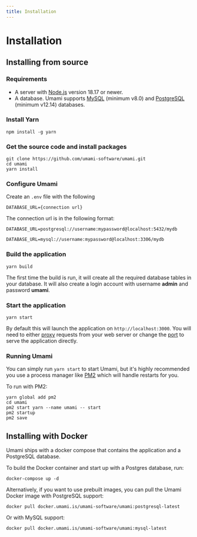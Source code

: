 ```yaml
---
title: Installation
---
```


# Installation

## Installing from source

### Requirements

- A server with [Node.js](https://nodejs.org/) version 18.17 or newer.
- A database. Umami supports [MySQL](https://www.mysql.com/) (minimum v8.0) and [PostgreSQL](https://www.postgresql.org/) (minimum v12.14) databases.

### Install Yarn

```shell
npm install -g yarn
```

### Get the source code and install packages

```shell
git clone https://github.com/umami-software/umami.git
cd umami
yarn install
```

### Configure Umami

Create an `.env` file with the following

```dotenv
DATABASE_URL={connection url}
```

The connection url is in the following format:

```dotenv
DATABASE_URL=postgresql://username:mypassword@localhost:5432/mydb

DATABASE_URL=mysql://username:mypassword@localhost:3306/mydb
```

### Build the application

```shell
yarn build
```

The first time the build is run, it will create all the required database tables in your database.
It will also create a login account with username **admin** and password **umami**.

### Start the application

```shell
yarn start
```

By default this will launch the application on `http://localhost:3000`. You will need to either
[proxy](https://docs.nginx.com/nginx/admin-guide/web-server/reverse-proxy/) requests from your web server
or change the [port](https://nextjs.org/docs/api-reference/cli#production) to serve the application directly.

### Running Umami

You can simply run `yarn start` to start Umami, but it's highly recommended you use a process manager like [PM2](https://pm2.keymetrics.io/) which will handle restarts for you.

To run with PM2:

```shell
yarn global add pm2
cd umami
pm2 start yarn --name umami -- start
pm2 startup
pm2 save
```

## Installing with Docker

Umami ships with a docker compose that contains the application and a PostgreSQL database.

To build the Docker container and start up with a Postgres database, run:

```shell
docker-compose up -d
```

Alternatively, if you want to use prebuilt images, you can pull the Umami Docker image with PostgreSQL support:

```shell
docker pull docker.umami.is/umami-software/umami:postgresql-latest
```

Or with MySQL support:

```shell
docker pull docker.umami.is/umami-software/umami:mysql-latest
```
